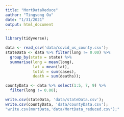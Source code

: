 ```yaml
---
title: "MortDataReduce"
author: "Tingsong Ou"
date: "1/31/2021"
output: html_document
---
```


```r
library(tidyverse);

```


```r
data <- read_csv('data/covid_us_county.csv');
stateData <- data %>% filter(long != 0.00) %>% 
  group_by(state = state) %>% 
  summarise(long = mean(long),
            lat = mean(lat),
            total = sum(cases),
            death = sum(deaths));

countyData <- data %>% select(1:5, 7, 9) %>%
  filter(long != 0.00);

write.csv(stateData, 'data/stateData.csv');
write.csv(countyData, 'data/countyData.csv');
"write.csv(mortData,'data/MortData_reduced.csv');"
```

